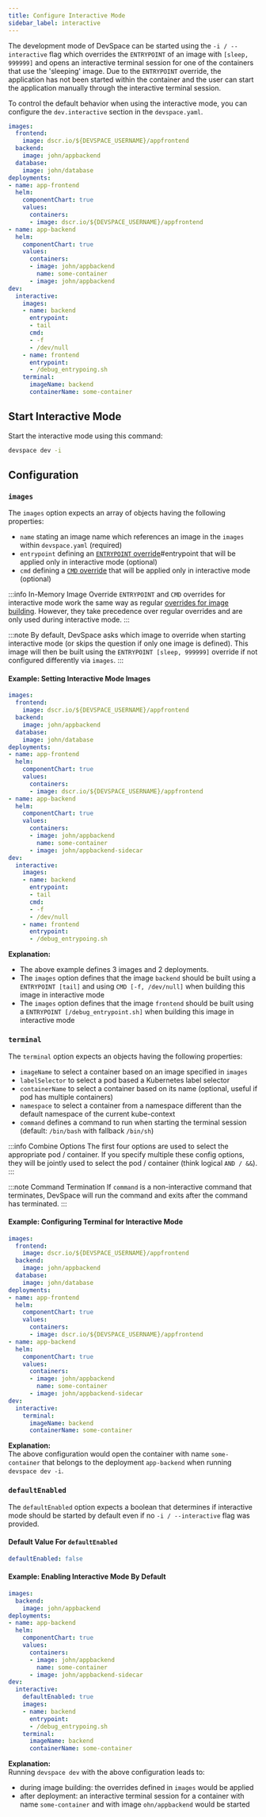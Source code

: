 ```yaml
---
title: Configure Interactive Mode
sidebar_label: interactive
---
```


The development mode of DevSpace can be started using the `-i / --interactive` flag which overrides the `ENTRYPOINT` of an image with `[sleep, 999999]` and opens an interactive terminal session for one of the containers that use the 'sleeping' image. Due to the `ENTRYPOINT` override, the application has not been started within the container and the user can start the application manually through the interactive terminal session.

To control the default behavior when using the interactive mode, you can configure the `dev.interactive` section in the `devspace.yaml`.
```yaml {24-37}
images:
  frontend:
    image: dscr.io/${DEVSPACE_USERNAME}/appfrontend
  backend:
    image: john/appbackend
  database:
    image: john/database
deployments:
- name: app-frontend
  helm:
    componentChart: true
    values:
      containers:
      - image: dscr.io/${DEVSPACE_USERNAME}/appfrontend
- name: app-backend
  helm:
    componentChart: true
    values:
      containers:
      - image: john/appbackend
        name: some-container
      - image: john/appbackend
dev:
  interactive:
    images:
    - name: backend
      entrypoint:
      - tail
      cmd:
      - -f
      - /dev/null
    - name: frontend
      entrypoint:
      - /debug_entrypoing.sh
    terminal:
      imageName: backend
      containerName: some-container
```

## Start Interactive Mode
Start the interactive mode using this command:
```bash
devspace dev -i
```

## Configuration

### `images`
The `images` option expects an array of objects having the following properties:
- `name` stating an image name which references an image in the `images` within `devspace.yaml` (required)
- `entrypoint` defining an [`ENTRYPOINT` override](../../configuration/images/entrypoint-cmd.mdx)#entrypoint that will be applied only in interactive mode (optional)
- `cmd` defining a [`CMD` override](../../configuration/images/entrypoint-cmd.mdx#cmd) that will be applied only in interactive mode (optional)

:::info In-Memory Image Override
`ENTRYPOINT` and `CMD` overrides for interactive mode work the same way as regular [overrides for image building](../../configuration/images/entrypoint-cmd.mdx). However, they take precedence over regular overrides and are only used during interactive mode.
:::

:::note
By default, DevSpace asks which image to override when starting interactive mode (or skips the question if only one image is defined). This image will then be built using the `ENTRYPOINT [sleep, 999999]` override if not configured differently via `images`.
:::

#### Example: Setting Interactive Mode Images
```yaml {25-34}
images:
  frontend:
    image: dscr.io/${DEVSPACE_USERNAME}/appfrontend
  backend:
    image: john/appbackend
  database:
    image: john/database
deployments:
- name: app-frontend
  helm:
    componentChart: true
    values:
      containers:
      - image: dscr.io/${DEVSPACE_USERNAME}/appfrontend
- name: app-backend
  helm:
    componentChart: true
    values:
      containers:
      - image: john/appbackend
        name: some-container
      - image: john/appbackend-sidecar
dev:
  interactive:
    images:
    - name: backend
      entrypoint:
      - tail
      cmd:
      - -f
      - /dev/null
    - name: frontend
      entrypoint:
      - /debug_entrypoing.sh
```
**Explanation:**  
- The above example defines 3 images and 2 deployments.
- The `images` option defines that the image `backend` should be built using a `ENTRYPOINT [tail]` and using `CMD [-f, /dev/null]` when building this image in interactive mode
- The `images` option defines that the image `frontend` should be built using a `ENTRYPOINT [/debug_entrypoint.sh]` when building this image in interactive mode


### `terminal`
The `terminal` option expects an objects having the following properties:
- `imageName` to select a container based on an image specified in `images`
- `labelSelector` to select a pod based a Kubernetes label selector
- `containerName` to select a container based on its name (optional, useful if pod has multiple containers)
- `namespace` to select a container from a namespace different than the default namespace of the current kube-context
- `command` defines a command to run when starting the terminal session (default: `/bin/bash` with fallback `/bin/sh`)

:::info Combine Options
The first four options are used to select the appropriate pod / container. If you specify multiple these config options, they will be jointly used to select the pod / container (think logical `AND / &&`).
:::

:::note Command Termination
If `command` is a non-interactive command that terminates, DevSpace will run the command and exits after the command has terminated.
:::

#### Example: Configuring Terminal for Interactive Mode
```yaml {25-27}
images:
  frontend:
    image: dscr.io/${DEVSPACE_USERNAME}/appfrontend
  backend:
    image: john/appbackend
  database:
    image: john/database
deployments:
- name: app-frontend
  helm:
    componentChart: true
    values:
      containers:
      - image: dscr.io/${DEVSPACE_USERNAME}/appfrontend
- name: app-backend
  helm:
    componentChart: true
    values:
      containers:
      - image: john/appbackend
        name: some-container
      - image: john/appbackend-sidecar
dev:
  interactive:
    terminal:
      imageName: backend
      containerName: some-container
```
**Explanation:**  
The above configuration would open the container with name `some-container` that belongs to the deployment `app-backend` when running `devspace dev -i`.


### `defaultEnabled`
The `defaultEnabled` option expects a boolean that determines if interactive mode should be started by default even if no `-i / --interactive` flag was provided.

#### Default Value For `defaultEnabled`
```yaml
defaultEnabled: false
```

#### Example: Enabling Interactive Mode By Default
```yaml
images:
  backend:
    image: john/appbackend
deployments:
- name: app-backend
  helm:
    componentChart: true
    values:
      containers:
      - image: john/appbackend
        name: some-container
      - image: john/appbackend-sidecar
dev:
  interactive:
    defaultEnabled: true
    images:
    - name: backend
      entrypoint:
      - /debug_entrypoing.sh
    terminal:
      imageName: backend
      containerName: some-container
```
**Explanation:**  
Running `devspace dev` with the above configuration leads to:
- during image building: the overrides defined in `images`  would be applied
- after deployment: an interactive terminal session for a container with name `some-container` and with image `ohn/appbackend` would be started
